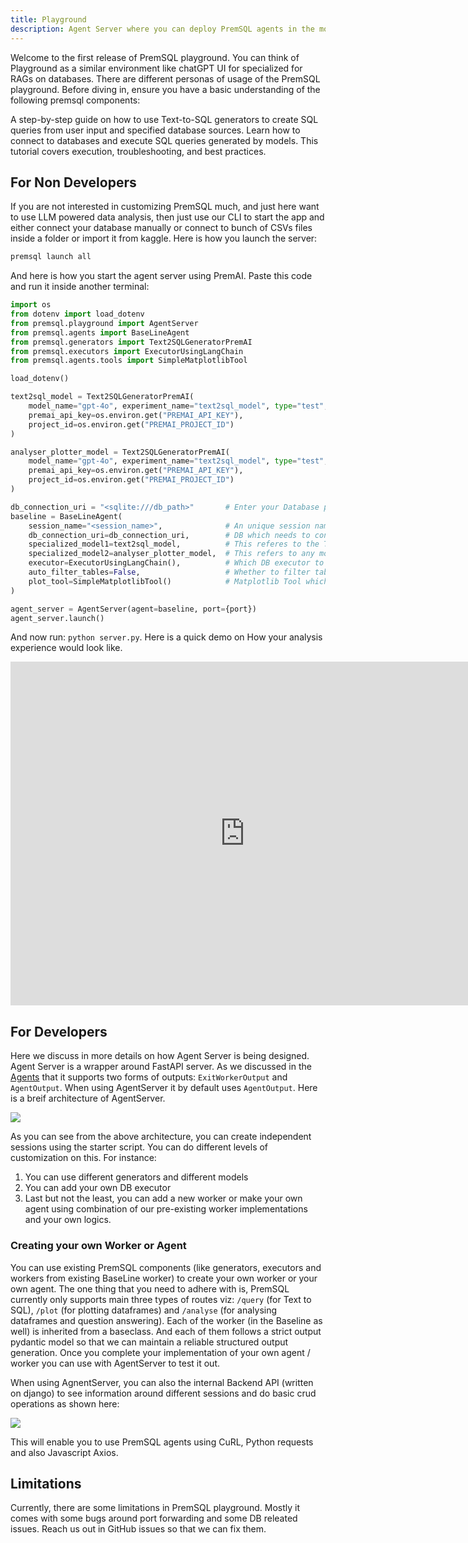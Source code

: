 ```yaml
---
title: Playground
description: Agent Server where you can deploy PremSQL agents in the most customized forms. 
---
```


Welcome to the first release of PremSQL playground. You can think of Playground as a similar environment like chatGPT UI for specialized for RAGs on databases. There are different personas of usage of the PremSQL playground.  Before diving in, ensure you have a basic understanding of the following premsql components:

<CardGroup cols={2}>
  <Card title="Generators Tutorial" icon="square-2" href="/premsql/generators">
    A step-by-step guide on how to use Text-to-SQL generators to create SQL queries from user input and specified database sources.
  </Card>
  <Card title="Executors Tutorial" icon="square-3" href="/premsql/executors">
    Learn how to connect to databases and execute SQL queries generated by models. This tutorial covers execution, troubleshooting, and best practices.
  </Card>
</CardGroup>

## For Non Developers

If you are not interested in customizing PremSQL much, and just here want to use LLM powered data analysis, then just use our CLI to start the app and either connect your database manually or connect to bunch of CSVs files inside a folder or import it from kaggle. Here is how you launch the server: 

```bash
premsql launch all
```

And here is how you start the agent server using PremAI. Paste this code and run it inside another terminal:

```Python server.py
import os
from dotenv import load_dotenv
from premsql.playground import AgentServer
from premsql.agents import BaseLineAgent
from premsql.generators import Text2SQLGeneratorPremAI
from premsql.executors import ExecutorUsingLangChain
from premsql.agents.tools import SimpleMatplotlibTool

load_dotenv()

text2sql_model = Text2SQLGeneratorPremAI(
    model_name="gpt-4o", experiment_name="text2sql_model", type="test",
    premai_api_key=os.environ.get("PREMAI_API_KEY"),
    project_id=os.environ.get("PREMAI_PROJECT_ID")
)

analyser_plotter_model = Text2SQLGeneratorPremAI(
    model_name="gpt-4o", experiment_name="text2sql_model", type="test",
    premai_api_key=os.environ.get("PREMAI_API_KEY"),
    project_id=os.environ.get("PREMAI_PROJECT_ID")
)

db_connection_uri = "<sqlite:///db_path>"       # Enter your Database path here. Supported SQLite, Postgres, MySQL. 
baseline = BaseLineAgent(
    session_name="<session_name>",              # An unique session name must be put
    db_connection_uri=db_connection_uri,        # DB which needs to connect for Text to SQL 
    specialized_model1=text2sql_model,          # This referes to the Text to SQL model
    specialized_model2=analyser_plotter_model,  # This refers to any model other than Text to SQL
    executor=ExecutorUsingLangChain(),          # Which DB executor to use
    auto_filter_tables=False,                   # Whether to filter tables before Text to SQL
    plot_tool=SimpleMatplotlibTool()            # Matplotlib Tool which will be used by plotter worker
)

agent_server = AgentServer(agent=baseline, port={port})
agent_server.launch()
```
And now run: `python server.py`. Here is a quick demo on How your analysis experience would look like.

<iframe 
    width="750" 
    height="550" 
    src="https://www.youtube.com/embed/kRwM1-y7Cvk?si=kf1H39h-Exs0CoGo&amp;start=70" 
    title="YouTube video player" 
    frameborder="0" 
    allow="accelerometer; autoplay; clipboard-write; encrypted-media; gyroscope; picture-in-picture; web-share" referrerpolicy="strict-origin-when-cross-origin" 
    allowfullscreen
>
</iframe>


## For Developers

Here we discuss in more details on how Agent Server is being designed. Agent Server is a wrapper around FastAPI server. As we discussed in the [Agents](/premsql/agents.mdx) that it supports two forms of outputs: `ExitWorkerOutput` and `AgentOutput`. When using AgentServer it by default uses `AgentOutput`. Here is a breif architecture of AgentServer. 

![](/images/premsql/agent_server.png)

As you can see from the above architecture, you can create independent sessions using the starter script. You can do different levels of customization on this. For instance:

1. You can use different generators and different models
2. You can add your own DB executor
3. Last but not the least, you can add a new worker or make your own agent using combination of our pre-existing worker implementations and your own logics. 

### Creating your own Worker or Agent

You can use existing PremSQL components (like generators, executors and workers from existing BaseLine worker) to create your own worker or your own agent. The one thing that you need to adhere with is, PremSQL currently only supports main three types of routes viz: `/query` (for Text to SQL), `/plot` (for plotting dataframes) and `/analyse` (for analysing dataframes and question answering). Each of the worker (in the Baseline as well) is inherited from a baseclass. And each of them follows a strict output pydantic model so that we can maintain a reliable structured output generation. Once you complete your implementation of your own agent / worker you can use with AgentServer to test it out. 

When using AgnentServer, you can also the internal Backend API (written on django) to see information around different sessions and do basic crud operations as shown here:

![](/images/premsql/agent_api.png)

This will enable you to use PremSQL agents using CuRL, Python requests and also Javascript Axios. 


## Limitations

Currently, there are some limitations in PremSQL playground. Mostly it comes with some bugs around port forwarding and some DB releated issues. Reach us out in GitHub issues so that we can fix them. 


